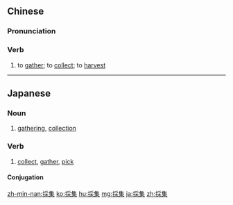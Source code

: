 {{also|采集}}
==Chinese==
{{zh-forms|s=采集|t2=采集}}

===Pronunciation===
{{zh-pron
|m=cǎijí
|c=coi2 zaap6
|cat=v
}}

===Verb===
{{zh-verb}}

# to [[gather]]; to [[collect]]; to [[harvest]]

{{zh-cat|Advanced}}

----

==Japanese==
{{ja-kanjitab|さい|しゅう|yomi=on}}

===Noun===
{{ja-noun|さいしゅう}}

# [[gathering]], [[collection]]
#: {{ja-usex|昆虫（植物）'''採集'''に出かけた。|こんちゅう （しょくぶつ） '''さいしゅう''' に でかけた。|We went out to collect insects (plants).}}

===Verb===
{{ja-verb-suru|さいしゅう}}

# [[collect]], [[gather]], [[pick]]

====Conjugation====
{{ja-suru|さいしゅう}}

[[zh-min-nan:採集]]
[[ko:採集]]
[[hu:採集]]
[[mg:採集]]
[[ja:採集]]
[[zh:採集]]